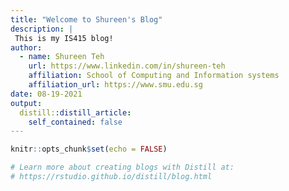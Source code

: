 ```yaml
---
title: "Welcome to Shureen's Blog"
description: |
 This is my IS415 blog!
author:
  - name: Shureen Teh 
    url: https://www.linkedin.com/in/shureen-teh
    affiliation: School of Computing and Information systems
    affiliation_url: https://www.smu.edu.sg 
date: 08-19-2021
output:
  distill::distill_article:
    self_contained: false
---
```


```r
knitr::opts_chunk$set(echo = FALSE)

# Learn more about creating blogs with Distill at:
# https://rstudio.github.io/distill/blog.html

```



